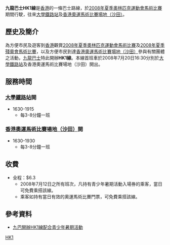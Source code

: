 {{unreferenced|time=2011-05-16}}
{{Infobox Bus Route
| image =[[File:HK_KMB_Route_HK1.jpg|250px]]
| number = 九龍巴士HK1線
| operator = [[九龍巴士|九龍巴士]]
| garage = 四廠聯合派車 (K,L,S,U)
| length = 
| time = 10分鐘
| start = [[馬料水公共運輸交匯處|大學鐵路站]]
| via = 
| end = [[香港奧運馬術場|香港奧運馬術比賽場地（沙田）]]
| level = 1630-1915
| level1 = 1630-1930
| frequency = 3-8分鐘一班
| Other_route = 無
| vehicle = 不定
| Fare = HK$6.3
| Section_Fare1 = 無
| Section_Fare2 = 無
| bgcolor = red
| fontcolor = yellow
| compete = 無
}}

'''九龍巴士HK1線'''是[[香港|香港]]的一條巴士路線，於[[2008年夏季奧林匹克運動會馬術比賽|2008年夏季奧林匹克運動會馬術比賽]]期間行駛，往來[[馬料水公共運輸交匯處|大學鐵路站]]及[[香港奧運馬術比賽場地|香港奧運馬術比賽場地（沙田）]]。

==歷史及簡介==
為方便市民及遊客到[[香港|香港]]觀賞[[2008年夏季奧林匹克運動會馬術比賽|2008年夏季奧林匹克運動會馬術比賽]]及[[2008年夏季殘奧會馬術比賽|2008年夏季殘奧會馬術比賽]]，以及方便市民到達[[香港奧運馬術場|香港奧運馬術比賽場地（沙田）]]參與有關團體之活動，[[九龍巴士|九龍巴士]]特此開辦'''HK1線'''。本線首班車於2008年7月20日16:30分別於[[馬料水公共運輸交匯處|大學鐵路站]]及香港奧運馬術比賽場地（沙田）開出。

==服務時間==
===[[馬料水公共運輸交匯處|大學鐵路站]]開===
*1630-1915
**每3-8分鐘一班

===[[香港奧運馬術場|香港奧運馬術比賽場地（沙田）]]開===
*1630-1930
**每3-8分鐘一班

==收費==
*全程：$6.3
**2008年7月12日之所有班次，凡持有青少年暑期活動入場券的乘客，當日可免費乘搭該線。
**乘客如持有當日有效的奧運馬術比賽門票，可免費乘搭該線。

== 參考資料 ==
{{reflist}}
*[http://www.kmb.hk/tc/news/press/archives/news20080711158.html 九巴開辦HK1線配合青少年暑期活動]

[[Category:已取消九龍巴士路線|HK1]]

{{HK-bus-stub}}